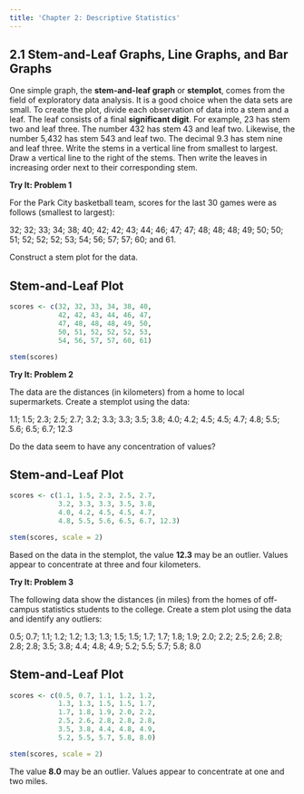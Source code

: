 ```yaml
---
title: 'Chapter 2: Descriptive Statistics'
---
```


## 2.1 Stem-and-Leaf Graphs, Line Graphs, and Bar Graphs
One simple graph, the **stem-and-leaf graph** or **stemplot**, comes from the field of exploratory data analysis. It is a good choice when the data sets are small. To create the plot, divide each observation of data into a stem and a leaf. The leaf consists of a final **significant digit**. For example, 23 has stem two and leaf three. The number 432 has stem 43 and leaf two. Likewise, the number 5,432 has stem 543 and leaf two. The decimal 9.3 has stem nine and leaf three. Write the stems in a vertical line from smallest to largest. Draw a vertical line to the right of the stems. Then write the leaves in increasing order next to their corresponding stem.

**Try It: Problem 1**

For the Park City basketball team, scores for the last 30 games were as follows (smallest to largest): 

32; 32; 33; 34; 38; 40; 42; 
42; 43; 44; 46; 47; 47; 48; 
48; 48; 49; 50; 50; 51; 52; 
52; 52; 53; 54; 56; 57; 57; 
60; and 61.

Construct a stem plot for the data.

## Stem-and-Leaf Plot
```r
scores <- c(32, 32, 33, 34, 38, 40, 
            42, 42, 43, 44, 46, 47, 
            47, 48, 48, 48, 49, 50, 
            50, 51, 52, 52, 52, 53, 
            54, 56, 57, 57, 60, 61)

stem(scores)
```


**Try It: Problem 2**

The data are the distances (in kilometers) from a home to local supermarkets. Create a stemplot using the data: 

1.1; 1.5; 2.3; 2.5; 2.7; 
3.2; 3.3; 3.3; 3.5; 3.8; 
4.0; 4.2; 4.5; 4.5; 4.7; 
4.8; 5.5; 5.6; 6.5; 6.7; 12.3

Do the data seem to have any concentration of values?

## Stem-and-Leaf Plot
```r
scores <- c(1.1, 1.5, 2.3, 2.5, 2.7, 
            3.2, 3.3, 3.3, 3.5, 3.8, 
            4.0, 4.2, 4.5, 4.5, 4.7, 
            4.8, 5.5, 5.6, 6.5, 6.7, 12.3)

stem(scores, scale = 2)
```

Based on the data in the stemplot, the value **12.3** may be an outlier. Values appear to concentrate at three and four kilometers.


**Try It: Problem 3**

The following data show the distances (in miles) from the homes of off-campus statistics students to the college. Create a stem plot using the data and identify any outliers:

0.5; 0.7; 1.1; 1.2; 1.2; 
1.3; 1.3; 1.5; 1.5; 1.7; 
1.7; 1.8; 1.9; 2.0; 2.2; 
2.5; 2.6; 2.8; 2.8; 2.8; 
3.5; 3.8; 4.4; 4.8; 4.9; 
5.2; 5.5; 5.7; 5.8; 8.0

## Stem-and-Leaf Plot
```r
scores <- c(0.5, 0.7, 1.1, 1.2, 1.2, 
            1.3, 1.3, 1.5, 1.5, 1.7, 
            1.7, 1.8, 1.9, 2.0, 2.2, 
            2.5, 2.6, 2.8, 2.8, 2.8, 
            3.5, 3.8, 4.4, 4.8, 4.9, 
            5.2, 5.5, 5.7, 5.8, 8.0)

stem(scores, scale = 2)
```

The value **8.0** may be an outlier. Values appear to concentrate at one and two miles.